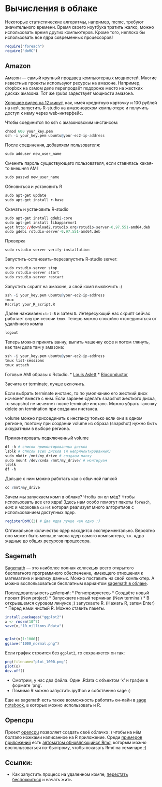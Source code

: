 Вычисления в облаке
===================

Некоторые статистические алгоритмы, например, [mcmc](http://www.jstatsoft.org/v42/i09/paper), требуют значительного времени. Время своего ноутбука тратить жалко, можно использовать время других компьютеров. Кроме того, неплохо бы использовать все ядра современных процессоров!

```r
require("foreach")
require("doMC")
```



## Amazon

Амазон --- самый крупный продавец компьютерных мощностей. Многие известные проекты используют ресурсы на амазоне. Например, dropbox на самом деле перепродаёт подороже место на жестких дисках амазона. Тот же rpubs задествует мощности амазона.

[Хорошее видео на 12 минут](https://vimeo.com/69265147), как, имея кредитную карточку и 100 рублей на ней, запустить R-studio на амазоновском компьютере и получить доступ к нему через web-интерфейс. 

Чтобы соединится по ssh с амазоновским инстансом:
```r
chmod 600 your_key.pem
ssh -i your_key.pem ubuntu@your-ec2-ip-address
``` 

После соединения, добавляем пользователя:
```r
sudo adduser new_user_name
``` 

Сменить пароль существующего пользователя, если ставилась какая-то внешняя AMI
```r
sudo passwd new_user_name
```

Обновиться и установить R
```r
sudo apt-get update
sudo apt-get install r-base
```
 
Скачать и установить R-studio
```r
sudo apt-get install gdebi-core
sudo apt-get install libapparmor1
wget http://download2.rstudio.org/rstudio-server-0.97.551-amd64.deb
sudo gdebi rstudio-server-0.97.551-amd64.deb
```

Проверка
```r
sudo rstudio-server verify-installation
```

Запустить-остановить-перезапустить R-studio server:
```r
sudo rstudio-server stop
sudo rstudio-server start
sudo rstudio-server restart
```

Запустить скрипт на амазоне, а свой комп выключить :)
```r
ssh -i your_key.pem ubuntu@your-ec2-ip-address
tmux
Rscript your_R_script.R
```

Далее нажимаем `ctrl-B` и затем `D`. Интересующий нас скрипт сейчас работает внутри сессии `tmux`. Теперь можно спокойно отсоединиться от удалённого компа

```r
logout
```

Теперь можно принять ванну, выпить чашечку кофе и потом глянуть, как там дела там у амазона:
```r
ssh -i your_key.pem ubuntu@your-ec2-ip-address
tmux list-sessions
tmux attach
```





Готовые AMI образы с Rstudio.
* [Louis Aslett](http://www.louisaslett.com/RStudio_AMI/)
* [Bioconductor](http://www.bioconductor.org/help/bioconductor-cloud-ami/)

Засчита от terminate, лучше включить.

Если выбрать terminate инстанс, то по умолчанию его жесткий диск исчезнет вместе с ним. Если заранее сделать snapshot жесткого диска, то snapshot не исчезнет после terminate инстанс.
Можно убрать галочку delete on termination при создании инстанса.

volume можно присоединить к инстансу только если они в одном регионе, поэтому при создании volume из образа (snapshot) нужно быть аккуратным в выборе региона.


Примонтировать подключенный volume
```r
df -h # список примонтированных дисков
lsblk # список всех дисков (и непримонтированных)
sudo mkdir /mnt/my_drive # создаем папку
sudo mount /dev/xvda /mnt/my_drive/ # монтируем
lsblk
df -h  
```

Дальше с ним можно работать как с обычной папкой
```r
cd /mnt/my_drive
```

Зачем мы запускаем комп в облаке? Чтобы он ел мёд? Чтобы использовать все его ядра! Здесь нам особо помогут пакеты `foreach`, `doMC` и морковка `caret` которая реализует много алгоритмов с использованием доступных ядер.

```r
registerDoMC(2) # Два ядра лучше чем одно :)

```

Оптимальное количество ядер находится экспериментально. Вероятно оно может быть меньше числа ядер самого компьютера, т.к. ядра жадные до общих ресурсов процессора.





## Sagemath

[Sagemath](http://sagemath.org/) --- это наиболее полная коллекция всего открытого бесплатного программного обеспечение, имеющего отношения к математике и анализу данных. Можно поставить на свой компьютер. А можно воспользоваться бесплатным вариантом [sagemath в облаке](https://cloud.sagemath.com/).

Последовательность действий:
* Регистрируетесь
* Создаёте новый проект (New project)
* Запускаете новый терминал (New terminal)
* В открывшемся суровом линуксе ;) запускаете R. (Нажать R, затем Enter)
* Перед нами чистый R. Можно ставить пакеты.
```r
install.packages("ggplot2")
x <- rnorm(10^7)
save(x,"10_millions.Rdata")


qplot(x[1:1000])
ggsave("1000_normal.png")
```

Если график строится без `ggplot2`, то сохраняется он так:
```r
png(filename="plot_1000.png")
plot(x)
dev.off()
```
* Смотрим, у нас два файла. Один .Rdata с объектом 'x' и график в формате 'png'. 
* Помимо R можно запустить ipython и собственно sage :)

Еще на sagemath есть также возможность работать он-лайн в [sage notebook](http://www.sagenb.org/), в которых можно использовать и R.

## Opencpu

Проект [opencpu](https://public.opencpu.org/) позволяет создать своё облачко :) чтобы на нём болтало ножками написанное на R приложение. Среди [примеров приложений](https://public.opencpu.org/apps.html) есть [автоматом обновляющийся Rmd](https://public.opencpu.org/ocpu/library/markdownapp/www/), которым можно воспользоваться по-быстрому, чтобы показать Rmd на семинаре ;)

## Ссылки:

* Как запустить процесс на удаленном компе, [перестать беспокоиться](http://askubuntu.com/questions/8653/) и начать жить





